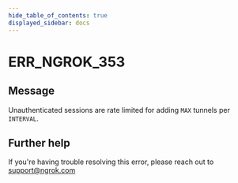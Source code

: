 ```yaml
---
hide_table_of_contents: true
displayed_sidebar: docs
---
```



# ERR_NGROK_353

## Message

Unauthenticated sessions are rate limited for adding `MAX` tunnels per `INTERVAL`.

<ErrorDetails error="err_ngrok_353" />

## Further help

If you're having trouble resolving this error, please reach out to [support@ngrok.com](mailto:support@ngrok.com?subject=Help%20with%20ERR_NGROK_353)
